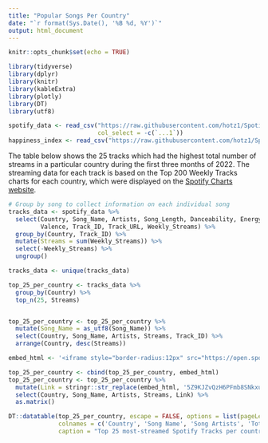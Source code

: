 ```yaml
---
title: "Popular Songs Per Country"
date: "`r format(Sys.Date(), '%B %d, %Y')`"
output: html_document
---
```

<style type="text/css">
.navbar {
  background-color:#1db954;
}
.main-container {
  max-width: 1600px;
  font-size: 16px;
  margin-left: auto;
  margin-right: auto;
}
</style>

```r
knitr::opts_chunk$set(echo = TRUE)
```

```r
library(tidyverse)
library(dplyr)
library(knitr)
library(kableExtra)
library(plotly)
library(DT)
library(utf8)
```

```r
spotify_data <- read_csv("https://raw.githubusercontent.com/hotz1/Spotify-Charts-Project/main/data/spotify_data_full.csv", 
                         col_select = -c(`...1`))
happiness_index <- read_csv("https://raw.githubusercontent.com/hotz1/Spotify-Charts-Project/main/data/happiness_data.csv")
```

The table below shows the 25 tracks which had the highest total number of streams in a particular country during the first three months of 2022. The streaming data for each track is based on the Top 200 Weekly Tracks charts for each country, which were displayed on the [Spotify Charts website](https://spotifycharts.com/regional/global/daily/latest).

```r
# Group by song to collect information on each individual song
tracks_data <- spotify_data %>% 
  select(Country, Song_Name, Artists, Song_Length, Danceability, Energy,
         Valence, Track_ID, Track_URL, Weekly_Streams) %>%
  group_by(Country, Track_ID) %>%
  mutate(Streams = sum(Weekly_Streams)) %>%
  select(-Weekly_Streams) %>% 
  ungroup()

tracks_data <- unique(tracks_data)
```

```r
top_25_per_country <- tracks_data %>%
  group_by(Country) %>%
  top_n(25, Streams)


top_25_per_country <- top_25_per_country %>%
  mutate(Song_Name = as_utf8(Song_Name)) %>%
  select(Country, Song_Name, Artists, Streams, Track_ID) %>%
  arrange(Country, desc(Streams))

embed_html <- '<iframe style="border-radius:12px" src="https://open.spotify.com/embed/track/5Z9KJZvQzH6PFmb8SNkxuk?utm_source=generator" width="100%" height="80" frameBorder="0" allowfullscreen="" allow="autoplay; clipboard-write; encrypted-media; fullscreen; picture-in-picture"></iframe>'

top_25_per_country <- cbind(top_25_per_country, embed_html)
top_25_per_country <- top_25_per_country %>%
  mutate(Link = stringr::str_replace(embed_html, '5Z9KJZvQzH6PFmb8SNkxuk', Track_ID)) %>%
  select(Country, Song_Name, Artists, Streams, Link) %>%
  as.matrix()

DT::datatable(top_25_per_country, escape = FALSE, options = list(pageLength = 25),
              colnames = c('Country', 'Song Name', 'Song Artists', 'Total Streams in Country', 'Spotify Link'),
              caption = "Top 25 most-streamed Spotify Tracks per country between December 31, 2021 and April 1, 2022.")
```